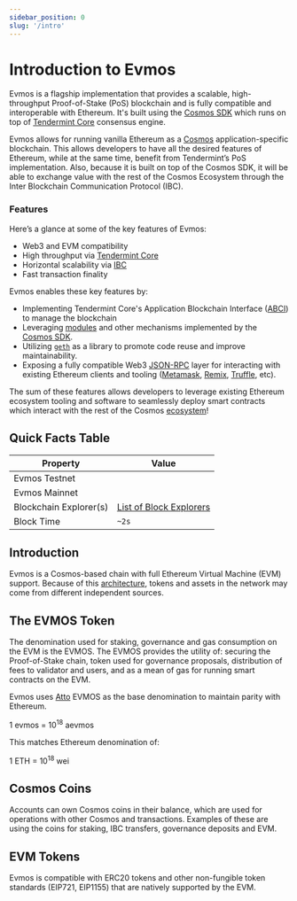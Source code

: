 ```yaml
---
sidebar_position: 0
slug: '/intro'
---
```


# Introduction to Evmos

Evmos is a flagship implementation that provides a scalable, high-throughput Proof-of-Stake (PoS) blockchain and is fully compatible and
interoperable with Ethereum. It's built using the [Cosmos SDK](https://github.com/cosmos/cosmos-sdk/) which runs on top of [Tendermint Core](https://github.com/tendermint/tendermint) consensus engine.

Evmos allows for running vanilla Ethereum as a [Cosmos](https://cosmos.network/)
application-specific blockchain. This allows developers to have all the desired features of
Ethereum, while at the same time, benefit from Tendermint’s PoS implementation. Also, because it is
built on top of the Cosmos SDK, it will be able to exchange value with the rest of the Cosmos
Ecosystem through the Inter Blockchain Communication Protocol (IBC).

### Features

Here’s a glance at some of the key features of Evmos:

* Web3 and EVM compatibility
* High throughput via [Tendermint Core](https://github.com/tendermint/tendermint)
* Horizontal scalability via [IBC](https://cosmos.network/ibc)
* Fast transaction finality

Evmos enables these key features by:

* Implementing Tendermint Core's Application Blockchain Interface ([ABCI](https://docs.tendermint.com/master/spec/abci/)) to manage the blockchain
* Leveraging [modules](https://docs.cosmos.network/main/building-modules/intro.html) and other mechanisms implemented by the [Cosmos SDK](https://docs.cosmos.network/).
* Utilizing [`geth`](https://github.com/ethereum/go-ethereum) as a library to promote code reuse and improve maintainability.
* Exposing a fully compatible Web3 [JSON-RPC](../../develop/build-a-dApp/clients/ethereum-JSON-RPC/JSON-RPC) layer for interacting with existing Ethereum clients and tooling ([Metamask](../wallet/metamask), [Remix](academy.evmos.org), [Truffle](academy.evmos.org), etc).

The sum of these features allows developers to leverage existing Ethereum ecosystem tooling and
software to seamlessly deploy smart contracts which interact with the rest of the Cosmos
[ecosystem](https://cosmos.network/ecosystem)!



## Quick Facts Table

| Property               | Value                                                      |
| ---------------------- | ---------------------------------------------------------- |
| Evmos Testnet          | <ProjectValue keyword="testnet_chain_id" />                |
| Evmos Mainnet          | <ProjectValue keyword="chain_id" />                        |
| Blockchain Explorer(s) | [List of Block Explorers](/develop/build-a-dApp/dev-tools/block-explorers) |
| Block Time             | `~2s`                                                      | 

## Introduction

Evmos is a Cosmos-based chain with full Ethereum Virtual Machine (EVM) support. Because of this [architecture](./../protocol), tokens and assets in the network may come from different independent sources.

## The EVMOS Token

The denomination used for staking, governance and gas consumption on the EVM is the EVMOS. The EVMOS provides the utility of: securing the Proof-of-Stake chain, token used for governance proposals, distribution of fees to validator and users, and as a mean of gas for running smart contracts on the EVM.

Evmos uses [Atto](https://en.wikipedia.org/wiki/Atto-) EVMOS as the base denomination to maintain parity with Ethereum.

1 evmos = 10<sup>18</sup> aevmos

This matches Ethereum denomination of:

1 ETH = 10<sup>18</sup> wei

## Cosmos Coins

Accounts can own Cosmos coins in their balance, which are used for operations with other Cosmos and transactions. Examples of these are using the coins for staking, IBC transfers, governance deposits and EVM.

## EVM Tokens

Evmos is compatible with ERC20 tokens and other non-fungible token standards (EIP721, EIP1155)
that are natively supported by the EVM.